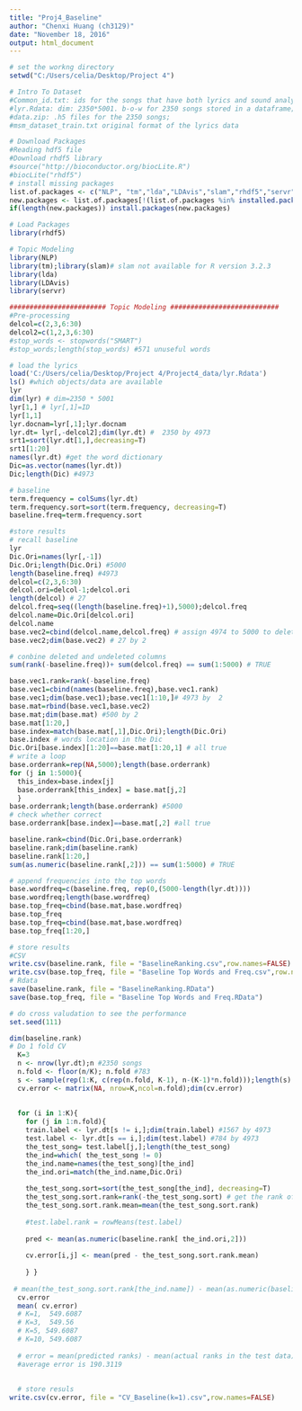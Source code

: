 ---
title: "Proj4_Baseline"
author: "Chenxi Huang (ch3129)"
date: "November 18, 2016"
output: html_document
---
```{r}
# set the workng directory 
setwd("C:/Users/celia/Desktop/Project 4")
```

```{r}
# Intro To Dataset
#Common_id.txt: ids for the songs that have both lyrics and sound analysis information. 2350 in total;
#lyr.Rdata: dim: 2350*5001. b-o-w for 2350 songs stored in a dataframe;
#data.zip: .h5 files for the 2350 songs;
#msm_dataset_train.txt original format of the lyrics data
```

```{r}
# Download Packages
#Reading hdf5 file
#Download rhdf5 library
#source("http://bioconductor.org/biocLite.R")
#biocLite("rhdf5")
# install missing packages
list.of.packages <- c("NLP", "tm","lda","LDAvis","slam","rhdf5","servr")
new.packages <- list.of.packages[!(list.of.packages %in% installed.packages()[,"Package"])]
if(length(new.packages)) install.packages(new.packages)
```

```{r}
# Load Packages
library(rhdf5)

# Topic Modeling
library(NLP)
library(tm);library(slam)# slam not available for R version 3.2.3
library(lda)
library(LDAvis)
library(servr)
```

```{r}
######################## Topic Modeling ###########################
#Pre-processing
delcol=c(2,3,6:30)
delcol2=c(1,2,3,6:30)
#stop_words <- stopwords("SMART")
#stop_words;length(stop_words) #571 unuseful words

# load the lyrics
load('C:/Users/celia/Desktop/Project 4/Project4_data/lyr.Rdata')
ls() #which objects/data are available
lyr
dim(lyr) # dim=2350 * 5001
lyr[1,] # lyr[,1]=ID
lyr[1,1]
lyr.docnam=lyr[,1];lyr.docnam
lyr.dt= lyr[,-delcol2];dim(lyr.dt) #  2350 by 4973
srt1=sort(lyr.dt[1,],decreasing=T)
srt1[1:20]
names(lyr.dt) #get the word dictionary
Dic=as.vector(names(lyr.dt))
Dic;length(Dic) #4973

```

```{r}
# baseline 
term.frequency = colSums(lyr.dt)
term.frequency.sort=sort(term.frequency, decreasing=T)
baseline.freq=term.frequency.sort

```

```{r}
#store results
# recall baseline
lyr
Dic.Ori=names(lyr[,-1])
Dic.Ori;length(Dic.Ori) #5000
length(baseline.freq) #4973
delcol=c(2,3,6:30)
delcol.ori=delcol-1;delcol.ori
length(delcol) # 27
delcol.freq=seq((length(baseline.freq)+1),5000);delcol.freq
delcol.name=Dic.Ori[delcol.ori]
delcol.name
base.vec2=cbind(delcol.name,delcol.freq) # assign 4974 to 5000 to deleted columns
base.vec2;dim(base.vec2) # 27 by 2

# conbine deleted and undeleted columns
sum(rank(-baseline.freq))+ sum(delcol.freq) == sum(1:5000) # TRUE

base.vec1.rank=rank(-baseline.freq)
base.vec1=cbind(names(baseline.freq),base.vec1.rank)
base.vec1;dim(base.vec1);base.vec1[1:10,]# 4973 by  2
base.mat=rbind(base.vec1,base.vec2)
base.mat;dim(base.mat) #500 by 2
base.mat[1:20,]
base.index=match(base.mat[,1],Dic.Ori);length(Dic.Ori)
base.index # words location in the Dic
Dic.Ori[base.index][1:20]==base.mat[1:20,1] # all true
# write a loop
base.orderrank=rep(NA,5000);length(base.orderrank)
for (j in 1:5000){
  this_index=base.index[j]
  base.orderrank[this_index] = base.mat[j,2]
  }
base.orderrank;length(base.orderrank) #5000
# check whether correct
base.orderrank[base.index]==base.mat[,2] #all true

baseline.rank=cbind(Dic.Ori,base.orderrank)
baseline.rank;dim(baseline.rank)
baseline.rank[1:20,]
sum(as.numeric(baseline.rank[,2])) == sum(1:5000) # TRUE

# append frequencies into the top words
base.wordfreq=c(baseline.freq, rep(0,(5000-length(lyr.dt))))
base.wordfreq;length(base.wordfreq) 
base.top_freq=cbind(base.mat,base.wordfreq)
base.top_freq
base.top_freq=cbind(base.mat,base.wordfreq)
base.top_freq[1:20,]
```

```{r}
# store results
#CSV
write.csv(baseline.rank, file = "BaselineRanking.csv",row.names=FALSE)
write.csv(base.top_freq, file = "Baseline Top Words and Freq.csv",row.names=FALSE)
# Rdata
save(baseline.rank, file = "BaselineRanking.RData")
save(base.top_freq, file = "Baseline Top Words and Freq.RData")
```

```{r}
# do cross valudation to see the performance 
set.seed(111)

dim(baseline.rank)
# Do 1 fold CV
  K=3
  n <- nrow(lyr.dt);n #2350 songs
  n.fold <- floor(n/K); n.fold #783
  s <- sample(rep(1:K, c(rep(n.fold, K-1), n-(K-1)*n.fold)));length(s) #2350
  cv.error <- matrix(NA, nrow=K,ncol=n.fold);dim(cv.error)
  
  
  for (i in 1:K){
    for (j in 1:n.fold){
    train.label <- lyr.dt[s != i,];dim(train.label) #1567 by 4973
    test.label <- lyr.dt[s == i,];dim(test.label) #784 by 4973
    the_test_song= test.label[j,];length(the_test_song)
    the_ind=which( the_test_song != 0)
    the_ind.name=names(the_test_song)[the_ind]
    the_ind.ori=match(the_ind.name,Dic.Ori)
    
    the_test_song.sort=sort(the_test_song[the_ind], decreasing=T)
    the_test_song.sort.rank=rank(-the_test_song.sort) # get the rank of test labels
    the_test_song.sort.rank.mean=mean(the_test_song.sort.rank)
     
    #test.label.rank = rowMeans(test.label)
   
    pred <- mean(as.numeric(baseline.rank[ the_ind.ori,2]))
    
    cv.error[i,j] <- mean(pred - the_test_song.sort.rank.mean)
    
    } }
  
 # mean(the_test_song.sort.rank[the_ind.name]) - mean(as.numeric(baseline.rank[match(the_ind.name,Dic.Ori),2]))
  cv.error
  mean( cv.error) 
  # K=1,  549.6087
  # K=3,  549.56
  # K=5, 549.6087
  # K=10, 549.6087
  
  # error = mean(predicted ranks) - mean(actual ranks in the test data)
  #average error is 190.3119
 
  
  # store resuls
write.csv(cv.error, file = "CV_Baseline(k=1).csv",row.names=FALSE)
```

